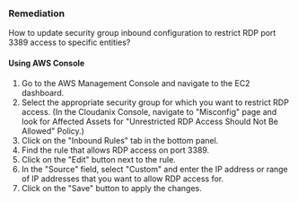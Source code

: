 ### Remediation

How to update security group inbound configuration to restrict RDP port 3389 access to specific entities?

#### Using AWS Console

1. Go to the AWS Management Console and navigate to the EC2 dashboard.
2. Select the appropriate security group for which you want to restrict RDP access.
    (In the Cloudanix Console, navigate to "Misconfig" page and look for Affected Assets for "Unrestricted RDP Access Should Not Be Allowed" Policy.)
3. Click on the "Inbound Rules" tab in the bottom panel.
4. Find the rule that allows RDP access on port 3389.
5. Click on the "Edit" button next to the rule.
6. In the "Source" field, select "Custom" and enter the IP address or range of IP addresses that you want to allow RDP access for.
7. Click on the "Save" button to apply the changes.


